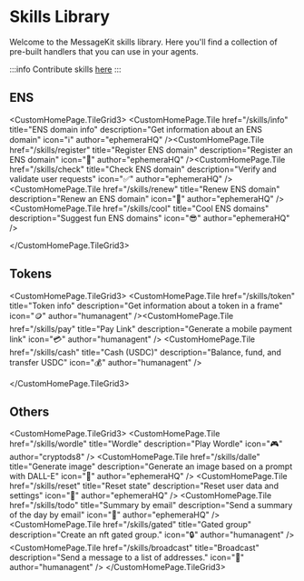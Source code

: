 
# Skills Library

Welcome to the MessageKit skills library. Here you'll find a collection of pre-built handlers that you can use in your agents.

:::info
Contribute skills [here](/community/contribute)
:::

## ENS

<CustomHomePage.TileGrid3>
    <CustomHomePage.Tile
        href="/skills/info"
        title="ENS domain info"
        description="Get information about an ENS domain"
        icon="ℹ️"
        author="ephemeraHQ"
    /><CustomHomePage.Tile
        href="/skills/register"
        title="Register ENS domain"
        description="Register an ENS domain"
        icon="📝"
        author="ephemeraHQ"
    /><CustomHomePage.Tile
        href="/skills/check"
        title="Check ENS domain"
        description="Verify and validate user requests"
        icon="✅"
        author="ephemeraHQ"
    /><CustomHomePage.Tile
        href="/skills/renew"
        title="Renew ENS domain"
        description="Renew an ENS domain"
        icon="🔄"
        author="ephemeraHQ"
    /><CustomHomePage.Tile
        href="/skills/cool"
        title="Cool ENS domains"
        description="Suggest fun ENS domains"
        icon="😎"
        author="ephemeraHQ"
    />

</CustomHomePage.TileGrid3>

## Tokens

<CustomHomePage.TileGrid3>
    <CustomHomePage.Tile
        href="/skills/token"
        title="Token info"
        description="Get information about a token in a frame"
        icon="🪙"
        author="humanagent"
    /><CustomHomePage.Tile
        href="/skills/pay"
        title="Pay Link"
        description="Generate a mobile payment link"
        icon="💳"
        author="humanagent"
    />
    <CustomHomePage.Tile
        href="/skills/cash"
        title="Cash (USDC)"
        description="Balance, fund, and transfer USDC"
        icon="💰"
        author="humanagent"
    />

</CustomHomePage.TileGrid3>

## Others

<CustomHomePage.TileGrid3>
  <CustomHomePage.Tile
    href="/skills/wordle"
    title="Wordle"
    description="Play Wordle"
    icon="🎮"
    author="cryptods8"
  />
  <CustomHomePage.Tile
    href="/skills/dalle"
    title="Generate image"
    description="Generate an image based on a prompt with DALL-E"
    icon="🎨"
    author="ephemeraHQ"
  />
  <CustomHomePage.Tile
    href="/skills/reset"
    title="Reset state"
    description="Reset user data and settings"
    icon="🔄"
    author="ephemeraHQ"
  />
  <CustomHomePage.Tile
    href="/skills/todo"
    title="Summary by email"
    description="Send a summary of the day by email"
    icon="📧"
    author="ephemeraHQ"
  />
  <CustomHomePage.Tile
    href="/skills/gated"
    title="Gated group"
    description="Create an nft gated group."
    icon="🔒"
    author="humanagent"
  />
  <CustomHomePage.Tile
    href="/skills/broadcast"
    title="Broadcast"
    description="Send a message to a list of addresses."
    icon="📢"
    author="humanagent"
  />
</CustomHomePage.TileGrid3>
